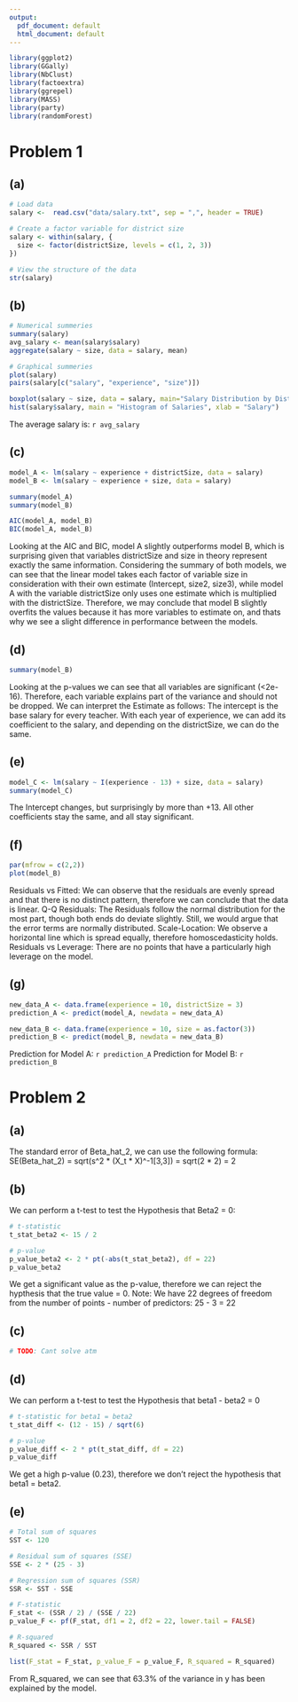 ```yaml
---
output:
  pdf_document: default
  html_document: default
---
```

```r
library(ggplot2)
library(GGally)
library(NbClust)
library(factoextra)
library(ggrepel)
library(MASS)
library(party)
library(randomForest)
```


# Problem 1

## (a)
```r
# Load data
salary <-  read.csv("data/salary.txt", sep = ",", header = TRUE)

# Create a factor variable for district size
salary <- within(salary, {
  size <- factor(districtSize, levels = c(1, 2, 3))
})

# View the structure of the data
str(salary)
```

## (b)
```r
# Numerical summeries
summary(salary)
avg_salary <- mean(salary$salary)
aggregate(salary ~ size, data = salary, mean)

# Graphical summeries
plot(salary)
pairs(salary[c("salary", "experience", "size")])

boxplot(salary ~ size, data = salary, main="Salary Distribution by District Size")
hist(salary$salary, main = "Histogram of Salaries", xlab = "Salary")
```

The average salary is: `r avg_salary`

## (c)
```r
model_A <- lm(salary ~ experience + districtSize, data = salary)
model_B <- lm(salary ~ experience + size, data = salary)

summary(model_A)
summary(model_B)

AIC(model_A, model_B)
BIC(model_A, model_B)
```

Looking at the AIC and BIC, model A slightly outperforms model B, which is surprising given that variables districtSize and size in theory represent exactly the same information. 
Considering the summary of both models, we can see that the linear model takes each factor of variable size in consideration with their own estimate (Intercept, size2, size3), while model A with the variable districtSize only uses one estimate which is multiplied with the districtSize.
Therefore, we may conclude that model B slightly overfits the values because it has more variables to estimate on, and thats why we see a slight difference in performance between the models.

## (d)
```r
summary(model_B)
```

Looking at the p-values we can see that all variables are significant (<2e-16). Therefore, each variable explains part of the variance and should not be dropped.
We can interpret the Estimate as follows: The intercept is the base salary for every teacher. With each year of experience, we can add its coefficient to the salary, and depending on the districtSize, we can do the same.

## (e)
```r
model_C <- lm(salary ~ I(experience - 13) + size, data = salary)
summary(model_C)
```

The Intercept changes, but surprisingly by more than +13. All other coefficients stay the same, and all stay significant.

## (f)
```r
par(mfrow = c(2,2))
plot(model_B)
```

Residuals vs Fitted: We can observe that the residuals are evenly spread and that there is no distinct pattern, therefore we can conclude that the data is linear.
Q-Q Residuals: The Residuals follow the normal distribution for the most part, though both ends do deviate slightly. Still, we would argue that the error terms are normally distributed.
Scale-Location: We observe a horizontal line which is spread equally, therefore homoscedasticity holds.
Residuals vs Leverage: There are no points that have a particularly high leverage on the model.

## (g)
```r
new_data_A <- data.frame(experience = 10, districtSize = 3)
prediction_A <- predict(model_A, newdata = new_data_A)

new_data_B <- data.frame(experience = 10, size = as.factor(3))
prediction_B <- predict(model_B, newdata = new_data_B)
```

Prediction for Model A: `r prediction_A`
Prediction for Model B: `r prediction_B`


# Problem 2

## (a)
The standard error of Beta_hat_2, we can use the following formula:
SE(Beta_hat_2) = sqrt(s^2 * (X_t * X)^-1[3,3]) = sqrt(2 * 2) = 2

## (b)
We can perform a t-test to test the Hypothesis that Beta2 = 0:

```r
# t-statistic
t_stat_beta2 <- 15 / 2

# p-value
p_value_beta2 <- 2 * pt(-abs(t_stat_beta2), df = 22)
p_value_beta2
```

We get a significant value as the p-value, therefore we can reject the hypthesis that the true value = 0.
Note: We have 22 degrees of freedom from the number of points - number of predictors: 25 - 3 = 22

## (c)
```r
# TODO: Cant solve atm
```

## (d)
We can perform a t-test to test the Hypothesis that beta1 - beta2 = 0

```r

# t-statistic for beta1 = beta2
t_stat_diff <- (12 - 15) / sqrt(6)

# p-value 
p_value_diff <- 2 * pt(t_stat_diff, df = 22)
p_value_diff
```

We get a high p-value (0.23), therefore we don't reject the hypothesis that beta1 = beta2.

## (e)
```r
# Total sum of squares
SST <- 120

# Residual sum of squares (SSE)
SSE <- 2 * (25 - 3)

# Regression sum of squares (SSR)
SSR <- SST - SSE

# F-statistic
F_stat <- (SSR / 2) / (SSE / 22)
p_value_F <- pf(F_stat, df1 = 2, df2 = 22, lower.tail = FALSE)

# R-squared
R_squared <- SSR / SST

list(F_stat = F_stat, p_value_F = p_value_F, R_squared = R_squared)
```

From R_squared, we can see that 63.3% of the variance in y has been explained by the model.
